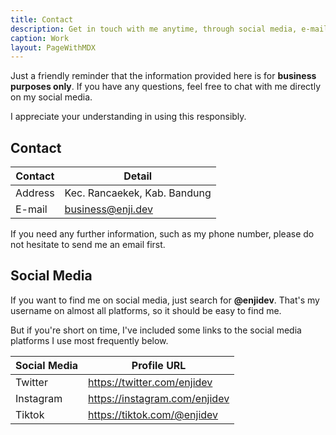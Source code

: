 ```yaml
---
title: Contact
description: Get in touch with me anytime, through social media, e-mail, or phone number.
caption: Work
layout: PageWithMDX
---
```


Just a friendly reminder that the information provided here is for **business purposes only**. If you have any questions, feel free to chat with me directly on my social media.

I appreciate your understanding in using this responsibly.

## Contact

| Contact | Detail                       |
| ------- | ---------------------------- |
| Address | Kec. Rancaekek, Kab. Bandung |
| E-mail  | business@enji.dev            |

If you need any further information, such as my phone number, please do not hesitate to send me an email first.

## Social Media

If you want to find me on social media, just search for **@enjidev**. That's my username on almost all platforms, so it should be easy to find me.

But if you're short on time, I've included some links to the social media platforms I use most frequently below.

| Social Media | Profile URL                   |
| ------------ | ----------------------------- |
| Twitter      | https://twitter.com/enjidev   |
| Instagram    | https://instagram.com/enjidev |
| Tiktok       | https://tiktok.com/@enjidev   |
